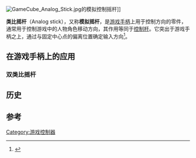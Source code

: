 {{expand|time=2018-07-10T11:10:13+00:00}}
[[File:GameCube_Analog_Stick.jpg|thumb]]的模拟控制摇杆]]

{{NoteTA
| G1 = Games
| 1 = zh-hans:杆; zh-hant:桿;
}}

'''类比摇杆'''（Analog stick），又称'''模拟摇杆'''，是[[游戏手柄|游戏手柄]]上用于控制方向的零件，通常用于控制游戏中的人物角色移动方向，其作用等同于[[控制杆|控制杆]]。它突出于游戏手柄之上，通过与固定中心点的偏离位置确定输入方向<ref>{{cite web| url=http://psp.ign.com/articles/550/550797p1.html| title=TGS 2004: Ape Escape Academics Hands-On| publisher=IGN| date=2004-09-24| accessdate=2007-12-14| archive-date=2004-09-25| archive-url=https://web.archive.org/web/20040925052117/http://psp.ign.com/articles/550/550797p1.html| dead-url=no}}</ref>。

== 在游戏手柄上的应用 ==
=== 双类比摇杆 ===

== 历史 ==

== 参考 ==
<references/>

[[Category:游戏控制器|Category:游戏控制器]]